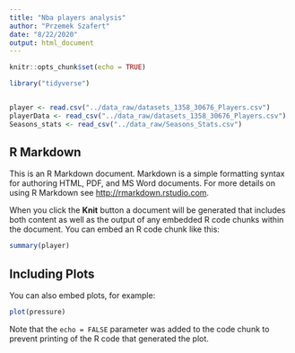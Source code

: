 ```yaml
---
title: "Nba players analysis"
author: "Przemek Szafert"
date: "8/22/2020"
output: html_document
---
```


```r
knitr::opts_chunk$set(echo = TRUE)

library("tidyverse")


player <- read.csv("../data_raw/datasets_1358_30676_Players.csv")
playerData <- read_csv("../data_raw/datasets_1358_30676_Players.csv")
Seasons_stats <- read_csv("../data_raw/Seasons_Stats.csv")

```

## R Markdown

This is an R Markdown document. Markdown is a simple formatting syntax for authoring HTML, PDF, and MS Word documents. For more details on using R Markdown see <http://rmarkdown.rstudio.com>.

When you click the **Knit** button a document will be generated that includes both content as well as the output of any embedded R code chunks within the document. You can embed an R code chunk like this:

```r
summary(player)
```

## Including Plots

You can also embed plots, for example:

```r
plot(pressure)
```

Note that the `echo = FALSE` parameter was added to the code chunk to prevent printing of the R code that generated the plot.

